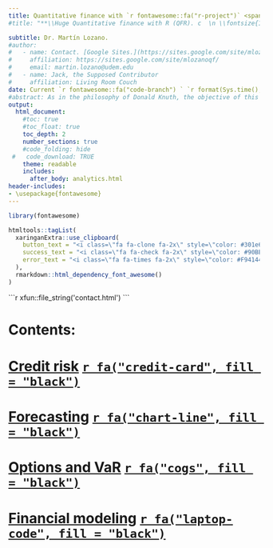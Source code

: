 ```yaml
---
title: Quantitative finance with `r fontawesome::fa("r-project")` <span style="color:white">R</span>
#title: "**\\Huge Quantitative finance with R (QFR). c  \n \\fontsize{100}{100}\\faLaptopCode  \\vspace{20 mm}  \n\\Huge Dr. Martín Lozano.**"

subtitle: Dr. Martín Lozano.
#author:
#   - name: Contact. [Google Sites.](https://sites.google.com/site/mlozanoqf/)
#     affiliation: https://sites.google.com/site/mlozanoqf/
#     email: martin.lozano@udem.edu
#   - name: Jack, the Supposed Contributor
#     affiliation: Living Room Couch
date: Current `r fontawesome::fa("code-branch") ` `r format(Sys.time(), '%d %b %Y, %H:%M:%S.')`
#abstract: As in the philosophy of Donald Knuth, the objective of this document is to explain to human beings what we want a computer to do as literate programming. This is a work in progress and it is under revision.
output:
  html_document:
    #toc: true
    #toc_float: true
    toc_depth: 2
    number_sections: true
    #code_folding: hide
 #   code_download: TRUE
    theme: readable
    includes:
      after_body: analytics.html
header-includes:
- \usepackage{fontawesome}
---
```



```r
library(fontawesome)
```


```r
htmltools::tagList(
  xaringanExtra::use_clipboard(
    button_text = "<i class=\"fa fa-clone fa-2x\" style=\"color: #301e64\"></i>",
    success_text = "<i class=\"fa fa-check fa-2x\" style=\"color: #90BE6D\"></i>",
    error_text = "<i class=\"fa fa-times fa-2x\" style=\"color: #F94144\"></i>"
  ),
  rmarkdown::html_dependency_font_awesome()
)
```

````{=html}
```r
xfun::file_string('contact.html')
```
````


# Contents: {-}

# [Credit risk](https://mlozanoqf.github.io/tutorial_arf/) [`r fa("credit-card", fill = "black")`](https://mlozanoqf.github.io/tutorial_arf/)

# [Forecasting](https://mlozanoqf.github.io/tutorial_emf/) [`r fa("chart-line", fill = "black")`](https://mlozanoqf.github.io/tutorial_emf/)

# [Options and VaR](https://mlozanoqf.github.io/tutorial_if/) [`r fa("cogs", fill = "black")`](https://mlozanoqf.github.io/tutorial_if/)

# [Financial modeling](https://mlozanoqf.github.io/tutorial_pmf/) [`r fa("laptop-code", fill = "black")`](https://mlozanoqf.github.io/tutorial_pmf/)

